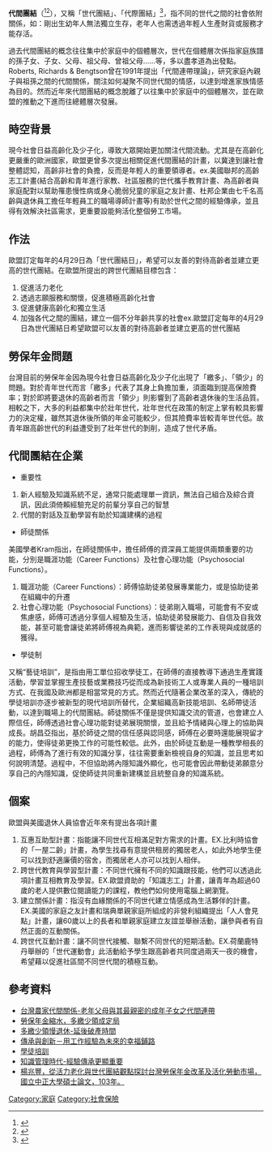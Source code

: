 {{orphan|time=2016-02-18T04:18:18+00:00}}
'''代間團結'''（{{lang-en|Intergenerational. Solidarity}}<ref>{{cite web|url= http://www.eurofound.europa.eu/sites/default/files/ef_files/pubdocs/2012/38/en/1/EF1238EN.pdf |format=pdf | title= Intergenerational solidarity |work= Eurofound |publisher= Europa | accessdate=2015-06-19}}</ref><ref>{{cite web|url= http://ec.europa.eu/public_opinion/flash/fl_269_en.pdf |format=pdf | title= Flash Eurobarometer No. 269 – Intergenerational solidarity |work= Eurofound |publisher= Europa| accessdate=2015-06-19}}</ref>），又稱「世代團結」、「代際團結」<ref>{{cite web|url= http://www.hdfs.ntnu.edu.tw/files/writing/1941_9d3ef5bd.pdf |format=pdf | title= 綜合活動領域實施「家庭教育」的策略： 祖孫代間方案的策略：祖孫代間方案的發展 |work=  |publisher= 國立臺灣師範大學 | author= 林如萍 | quote= 人類發展與家庭學系教授 | accessdate=2015-06-19}}</ref>，指不同的世代之間的社會依附關係，如：剛出生幼年人無法獨立生存，老年人也需透過年輕人生產財貨或服務才能存活。

過去代間團結的概念往往集中於家庭中的個體層次，世代在個體層次係指家庭族譜的孫子女、子女、父母、祖父母、曾祖父母……等，多以盡孝道為出發點。Roberts, Richards & Bengtson曾在1991年提出「代間連帶理論」，研究家庭內親子與祖孫之間的代間關係，關注如何凝聚不同世代間的情感，以達到增進家族情感為目的。然而近年來代間團結的概念脫離了以往集中於家庭中的個體層次，並在歐盟的推動之下進而往總體層次發展。

== 時空背景 ==
現今社會日益高齡化及少子化，導致大眾開始更加關注代間流動。尤其是在高齡化更嚴重的歐洲國家，歐盟更曾多次提出相關促進代間團結的計畫，以冀達到讓社會整體認知，高齡非社會的負擔，反而是年輕人的重要領導者。ex.美國聯邦的高齡志工計畫(結合高齡和青年進行家教、社區服務的世代攜手教育計畫、為高齡者與家庭配對以幫助罹患慢性病或身心脆弱兒童的家庭之友計畫、杜邦企業由七千名高齡與退休員工擔任年輕員工的職場導師計畫等)有助於世代之間的經驗傳承，並且得有效解決社區需求，更重要設能夠活化整個勞工市場。

== 作法 ==
歐盟訂定每年的4月29日為「世代團結日」，希望可以友善的對待高齡者並建立更高的世代團結。在歐盟所提出的跨世代團結目標包含：
# 促進活力老化
# 透過志願服務和關懷，促進積極高齡化社會
# 促進健康高齡化和獨立生活
# 加強各代之間的團結，建立一個不分年齡共享的社會ex.歐盟訂定每年的4月29日為世代團結日希望歐盟可以友善的對待高齡者並建立更高的世代團結

== 勞保年金問題 ==
台灣目前的勞保年金因為現今社會日益高齡化及少子化出現了「繳多」、「領少」的問題。對於青年世代而言「繳多」代表了其身上負擔加重，須面臨到提高保險費率；對於即將要退休的高齡者而言「領少」則影響到了高齡者退休後的生活品質。相較之下，大多的利益都集中於壯年世代，壯年世代在政策的制定上掌有較具影響力的決定權，雖然其退休後所領的年金可能較少，但其險費率皆較青年世代低。故青年跟高齡世代的利益遭受到了壯年世代的剝削，造成了世代矛盾。

== 代間團結在企業 ==
* 重要性
# 新人經驗及知識系統不足，通常只能處理單一資訊，無法自己組合及綜合資訊，因此須倚賴經驗充足的前輩分享自己的智慧
# 代間的對話及互動學習有助於知識建構的過程
*師徒關係
美國學者Kram指出，在師徒關係中，擔任師傅的資深員工能提供兩類重要的功能，分別是職涯功能（Career Functions）及社會心理功能（Psychosocial Functions）。
# 職涯功能（Career Functions）：師傅協助徒弟發展專業能力，或是協助徒弟在組織中的升遷
# 社會心理功能（Psychosocial Functions）：徒弟剛入職場，可能會有不安或焦慮感，師傅可透過分享個人經驗及生活，協助徒弟發展能力、自信及自我效能，甚至可能會讓徒弟將師傅視為典範，進而影響徒弟的工作表現與成就感的獲得。
* 學徒制
又稱“藝徒培訓”，是指由用工單位招收學徒工，在師傅的直接教導下通過生產實踐活動，學習並掌握生產技藝或業務技巧從而成為新技術工人或專業人員的一種培訓方式、在我國及歐洲都是相當常見的方式。然而近代隨著企業改革的深入，傳統的學徒培訓亦逐步被新型的現代培訓所替代，企業組織高新技能培訓、名師帶徒活動，以達到職場上的代間團結。師徒關係不僅是提供知識交流的管道，也會建立人際信任，師傅透過社會心理功能對徒弟展現關懷，並且給予情緒與心理上的協助與成長。胡昌亞指出，基於師徒之間的信任感與認同感，師傅在必要時還能展現留才的能力，使得徒弟更換工作的可能性較低。此外，由於師徒互動是一種教學相長的過程，師傅為了進行有效的知識分享，往往需要重新檢視自身的知識，並且思考如何說明清楚。過程中，不但協助將內隱知識外顯化，也可能會因此帶動徒弟願意分享自己的內隱知識，促使師徒共同重新建構並且統整自身的知識系統。

== 個案 ==
歐盟與美國退休人員協會近年來有提出各項計畫
# 互惠互助型計畫：指能讓不同世代互相滿足對方需求的計畫。EX.比利時協會的「一屋二齡」計畫，為學生找尋有意提供租房的獨居老人，如此外地學生便可以找到舒適廉價的宿舍，而獨居老人亦可以找到人相伴。 
# 跨世代教育與學習型計畫：不同世代擁有不同的知識跟技能，他們可以透過此項計畫互相教育及學習。EX.歐盟資助的「知識志工」計畫，讓青年為超過60歲的老人提供數位閱讀能力的課程，教他們如何使用電腦上網瀏覽。 
# 建立關係計畫：指沒有血緣關係的不同世代建立情感成為生活夥伴的計畫。EX.美國的家庭之友計畫和瑞典單親家庭所組成的非營利組織提出「人人會見點」計畫，讓60歲以上的長者和單親家庭建立友誼並舉辦活動，讓參與者有自然正面的互動關係。 
# 跨世代互動計畫：讓不同世代接觸、聯繫不同世代的短期活動。EX.荷蘭鹿特丹舉辦的「世代運動會」此活動給予學生跟高齡者共同度過兩天一夜的機會，希望藉以促進社區間不同世代間的積極互動。 

== 參考資料 ==
* [https://web.archive.org/web/20150924035851/http://www.ios.sinica.edu.tw/ios/seminar/sp/socialq/lin_ru_ping.htm 台灣農家代間關係-老年父母與其最親密的成年子女之代間連帶]
* [http://edu.1111.com.tw/news_detail.php?autono=391#.U4coTfmSySo 勞保年金縮水，多繳少領成定局]
* [http://www.businessweekly.com.tw/KArticle.aspx?id=48678 多繳少領慢退休-延後破產時間]
* [https://web.archive.org/web/20140602200621/http://www.thb.gov.tw/epaper/Sites/Page/12?pgid=99 傳承與創新－用工作經驗為未來的幸福鋪路]
* [http://wiki.mbalib.com/zh-tw/%E5%AD%A6%E5%BE%92%E5%9F%B9%E8%AE%AD 學徒培訓]
* [https://web.archive.org/web/20140602194932/http://talent.tsvtc.gov.tw/inside.aspx?id=3f197ba9-460a-4648-8c9c-1e5d76112abf 知識管理時代-經驗傳承更顯重要]
* [https://ndltd.ncl.edu.tw/cgi-bin/gs32/gsweb.cgi/login?o=dnclcdr&s=id=%22102CCU00350021%22.&searchmode=basic 楊兆豐，從活力老化與世代團結觀點探討台灣勞保年金改革及活化勞動市場，國立中正大學碩士論文，103年。]

[[Category:家庭|Category:家庭]]
[[Category:社會保險|Category:社會保險]]